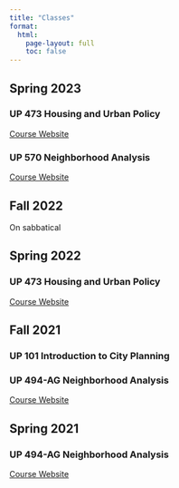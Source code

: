 ```yaml
---
title: "Classes"
format:
  html:
    page-layout: full
    toc: false
---
```


## Spring 2023

### UP 473 Housing and Urban Policy

[Course Website](https://up473s23.netlify.app)

### UP 570 Neighborhood Analysis

[Course Website](https://up570s23.netlify.app)

## Fall 2022

On sabbatical

## Spring 2022

### UP 473 Housing and Urban Policy

[Course Website](https://housingandurbanpolicy-s22.netlify.app)

## Fall 2021

### UP 101 Introduction to City Planning

### UP 494-AG Neighborhood Analysis

[Course Website](https://neighborhood-analysis-f21.netlify.app)

## Spring 2021

### UP 494-AG Neighborhood Analysis

[Course Website](https://neighborhood-analysis-s21.netlify.app)
